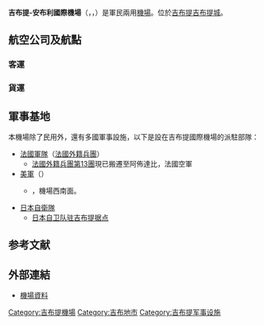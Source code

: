 {{Infobox Airport 
|airport_name = 吉布提-安布利國際機場<br>Aéroport international de Djibouti Ambouli<br>مطار جيبوتي أمبولي الدولي
|photo =Djibouti airport.jpg
|type = 民用和軍事 
|run by = 
|opened = 
|city = [[吉布提_(城市)|吉布提城]] 
|distance_to_city = 
|elevation = 15米（49英尺）
|coordinates  = {{coord|11|32|50|N|43|9|13|E|type:airport}}
|IATA = JIB 
|ICAO = HDAM 
|runway1_heading = 09/27 
|runway1_feet = 10,335 
|runway1_meter = 3,150 
|runway1_surface = 鋪平 
|stat_year = 2004 
|stat_passenger = 182,641 
}}

'''吉布提-安布利國際機場'''（{{lang-fr|Aéroport international de Djibouti Ambouli}}，{{lang-ar|مطار جيبوتي أمبولي الدولي}}，{{airport codes|JIB|HDAM}}）是軍民兩用[[機場|機場]]。位於[[吉布提|吉布提]][[吉布提_(城市)|吉布提城]]。

== 航空公司及航點 ==

=== 客運 ===
{{Airport-dest-list
|{{flagicon|FRA}} [[法國航空|法國航空]]|[[巴黎夏尔·戴高乐机场|巴黎-戴高樂]]
|{{flagicon|EGY}} AlMasria Universal Airlines|[[開羅國際機場|開羅]]
|{{flagicon|SOM}} {{link-en|達洛航空|Daallo Airlines}}|[[迪拜国际机场|杜拜]]、[[埃加勒国际机场|哈爾格薩]]、[[阿卜杜勒-阿齐兹国王国际机场|吉達]]、[[亚丁·阿德国际机场|摩加迪沙]]
|{{flagicon|ETH}} [[衣索比亞航空|衣索比亞航空]]|[[亚的斯亚贝巴博莱国际机场|阿迪斯阿貝巴]]、{{link-en|阿巴·德纳·D·伊尔马国际机场|Aba Tenna Dejazmach Yilma International Airport|德雷达瓦}}
|{{flagicon|YEM}} [[費利克斯航空|費利克斯航空]]|[[薩那國際機場|薩那]]（暫時停飛）、[[塔伊茲國際機場|塔伊茲]]（暫時停飛）
|{{flagicon|ARE}} [[杜拜航空|杜拜航空]]|[[迪拜国际机场|杜拜]]
|{{flagicon|SOM}} {{link-en|朱巴航空|Jubba Airways}}|[[迪拜国际机场|杜拜]]、[[埃加勒国际机场|哈爾格薩]]、[[阿卜杜勒-阿齐兹国王国际机场|吉達]]、[[亚丁·阿德国际机场|摩加迪沙]]
|{{flagicon|KEN}} [[肯亞航空|肯亞航空]]|[[亚的斯亚贝巴博莱国际机场|阿迪斯阿貝巴]]、[[乔莫·肯雅塔国际机场|奈洛比]]
|{{flagicon|QAT}} [[卡達航空|卡達航空]]|[[哈马德国际机场|杜哈]]
|{{flagicon|TUR}} [[土耳其航空|土耳其航空]]| [[阿塔蒂尔克国际机场|伊斯坦堡]]、[[亚丁·阿德国际机场|摩加迪沙]]
}}

=== 貨運 ===
{{Airport-dest-list
|{{flagicon|DJI}} [[吉布提航空|吉布提航空]]|[[亚的斯亚贝巴博莱国际机场|阿迪斯阿貝巴]]、[[班吉-姆波科国际机场|班基]]、{{link-en|柏培拉机场|Berbera Airport|柏培拉}}、[[布瓊布拉國際機場|布松布拉]]、[[阿勒馬克圖姆國際機場|杜拜-傑貝阿里]]、[[埃加勒国际机场|哈爾格薩]]、[[朱巴国际机场|朱巴]]、[[喀土穆国际机场|喀土穆]]、[[基加利国际机场|基加利]]、[[恩吉利國際機場|金夏沙]]、{{link-en|基桑加尼国际机场|Bangoka International Airport|基桑加尼}}、[[盧本巴希國際機場|盧本巴希]]、[[亚丁·阿德国际机场|摩加迪沙]]、{{link-en|姆万扎机场|Mwanza Airport|姆万扎}}、[[乔莫·肯雅塔国际机场|奈洛比]]、[[恩贾梅纳国际机场|恩將納]]、{{link-en|彭巴机场|Pemba Airport (Mozambique)|彭巴}}
|{{flagicon|UK}} {{link-en|柯尼航空|Coyne Airways}}|[[迪拜国际机场|杜拜]]
|{{flagicon|ARE}} [[阿提哈德航空|阿提哈德航空]]|[[阿布扎比國際機場|阿布達比]]、[[哈马德国际机场|杜哈]]、[[阿勒馬克圖姆國際機場|杜拜-傑貝阿里]]、[[科威特國際機場|科威特市]]、[[乔莫·肯雅塔国际机场|奈洛比]]、[[沙迦國際機場|沙迦]]
}}

== 軍事基地 ==
本機場除了民用外，還有多國軍事設施，以下是設在吉布提國際機場的派駐部隊：
*[[法國軍隊|法國軍隊]]（[[法國外籍兵團|法國外籍兵團]]）
**[[法國外籍兵團第13團|法國外籍兵團第13團]]現已搬遷至阿佈達比，法國空軍
*[[美軍|美軍]]（{{Link-en|非洲之角聯合特遣隊|CJTF-HOA}}）
**{{Link-en|萊蒙尼爾營|Camp Lemonier}}，機場西南面。
*[[日本自衛隊|日本自衛隊]]
**[[日本自卫队驻吉布提据点|日本自卫队驻吉布提据点]]

== 参考文献 ==
{{Reflist}}

== 外部連結 ==
* [https://web.archive.org/web/20050521160524/http://www.worldaerodata.com/wad.cgi?airport=HDAM 機場資料]{{en}}

[[Category:吉布提機場|Category:吉布提機場]]
[[Category:吉布地市|Category:吉布地市]]
[[Category:吉布提军事设施|Category:吉布提军事设施]]